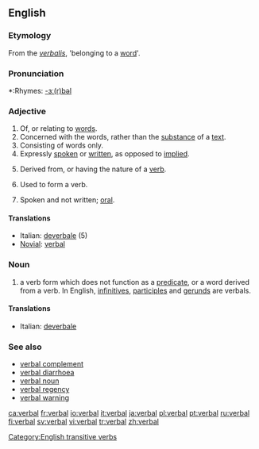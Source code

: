 {{wikipedia|dab=verbal}}
==English==

===Etymology===
From the {{LL.}} ''[[verbalis]]'', 'belonging to a [[word]]'.

===Pronunciation===
*:Rhymes: [[Rhymes:English:-ɜː(r)bəl|-ɜː(r)bəl]]

===Adjective===
{{en-adj|-}}

# Of, or relating to [[word]]s.
# Concerned with the words, rather than the [[substance]] of a [[text]].
# Consisting of words only.
# Expressly [[spoken]] or [[written]], as opposed to [[implied]].
# {{italbrac|grammar}} Derived from, or having the nature of a [[verb]].
# {{italbrac|grammar}} Used to form a verb.
# Spoken and not written; [[oral]].

====Translations====
{{top}}
*Italian: [[deverbale]] (5)
*[[Novial]]: [[verbal]]
{{mid}}
{{bottom}}

===Noun===
{{en-noun}}
# {{context|grammar}} a verb form which does not function as a [[predicate]], or a word derived from a verb. In English, [[infinitive]]s, [[participle]]s and [[gerund]]s are verbals.

====Translations====
{{trans-top|grammar}}
*Italian: [[deverbale]] {{m}}
{{trans-mid}}
{{trans-bottom}}

===See also===
*[[verbal complement]]
*[[verbal diarrhoea]]
*[[verbal noun]]
*[[verbal regency]]
*[[verbal warning]]

[[Category:English transitive verbs]]

[[ca:verbal]]
[[fr:verbal]]
[[io:verbal]]
[[it:verbal]]
[[ja:verbal]]
[[pl:verbal]]
[[pt:verbal]]
[[ru:verbal]]
[[fi:verbal]]
[[sv:verbal]]
[[vi:verbal]]
[[tr:verbal]]
[[zh:verbal]]